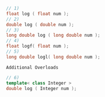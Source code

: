 ```cpp
// 1)
float log ( float num );
// 2)
double log ( double num );
// 3)
long double log ( long double num );
// 4)
float logf( float num );
// 5)
long double logl( long double num );
```

`Additional Overloads`

```cpp
// 6)
template< class Integer >
double log ( Integer num );
```